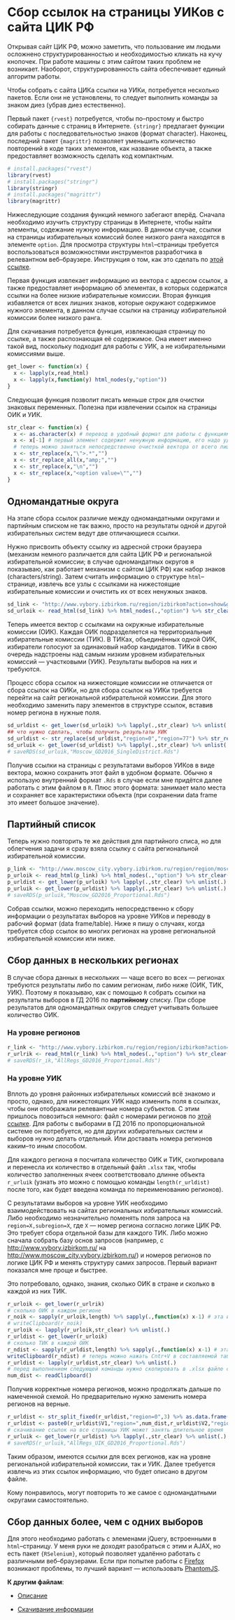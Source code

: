 # Сбор ссылок на страницы УИКов с сайта ЦИК РФ

Открывая сайт ЦИК РФ, можно заметить, что пользование им людьми осложнено структурированностью и необходимостью кликать на кучу кнопочек. При работе машины с этим сайтом таких проблем не возникает. Наоборот, структурированность сайта обеспечивает единый алгоритм работы.

Чтобы собрать с сайта ЦИКа ссылки на УИКи, потребуется несколько пакетов. Если они не установлены, то следует выполнить команды за знаком диез (убрав диез естественно).

Первый пакет `{rvest}` потребуется, чтобы по--простому и быстро собирать данные с страниц в Интернете. `{stringr}` предлагает функции для работы с последовательностью знаков (формат character). Наконец, последний пакет `{magrittr}` позволяет уменьшить количество повторений в коде таких элементов, как название объекта, а также предоставляет возможность сделать код компактным.

```r
# install.packages("rvest")
library(rvest)
# install.packages("stringr")
library(stringr)
# install.packages("magrittr")
library(magrittr)
```

Нижеследующие создания функций немного забегают вперёд. Сначала необходимо изучить структуру страницы в Интернете, чтобы найти элементы, содежание нужную информацию. В данном случае, ссылки на страницы избирательных комиссий более низкого ранга находятся в элементе `option`. Для просмотра структуры `html`--страницы требуется воспользоваться возможностями инструментов разработчика в релевантном веб--браузере. Инструкция о том, как это сделать по [этой ссылке](https://www.computerhope.com/issues/ch000746.htm "How to view the HTML source code of a web page --- Computer code").

Первая функция извлекает информацию из вектора с адресом ссылок, а также предоставляет информацию об элементах, в которых содержатся ссылки на более низкие избирательные комиссии. Вторая функция избавляется от всех лишних знаков, которые окружают содержимое нужного элемента, в данном случае ссылки на страницу избирательной комиссии более низкого ранга.

Для скачивания потребуется функция, извлекающая страницу по ссылке, а также распознающая её содержимое. Она имеет именно такой вид, поскольку подходит для работы с УИК, а не избирательными комиссиями выше. 
```r
get_lower <- function(x) {
  x <- lapply(x,read_html)
  x <- lapply(x,function(y) html_nodes(y,"option"))
}
```

Следующая функция позволит писать меньше строк для очистки знаковых переменных. Полезна при извлечении ссылок на страницы ОИК и УИК.
```r
str_clear <- function(x) {
  x <- as.character(x) # перевод в удобный формат для работы с функциями пакета {stringr}
  x <- x[-1] # первый элемент содержит ненужную информацию, его надо удалить
  # теперь можно заняться непосредственно очисткой вектора от всего лишнего
  x <- str_replace(x,"\">.*","")
  x <- str_replace_all(x,"amp;","")
  x <- str_replace(x,"\n","")
  x <- str_replace(x,"<option value=\"","")
}
```

## Одномандатные округа

На этапе сбора ссылок различие между одномандатными округами и партийным списком не так важно, просто на результаты одной и другой избирательных систем ведут две отличающиеся ссылки.

Нужно присвоить объекту ссылку из адресной строки браузера (механизм немного различается для сайта ЦИК РФ и региональной избирательной комиссии; в случае одномандатных округов я показываю, как работает механизм с сайтом ЦИК РФ) как набор знаков (characters/string). Затем считать информацию о структуре `html`--странице, извлечь все узлы с ссылками на нижестоящие избирательные комиссии и очистить их от всех ненужных знаков.

```r
sd_link <- "http://www.vybory.izbirkom.ru/region/izbirkom?action=show&global=true&root=1000259&tvd=100100067796113&vrn=100100067795849&prver=0&pronetvd=0&region=0&sub_region=0&type=463&vibid=100100067796113"
sd_urloik <- read_html(sd_link) %>% html_nodes(.,"option") %>% str_clear(.)
```

Теперь имеется вектор с ссылками на окружные избирательные комиссии (ОИК). Каждая ОИК подразделяется на территориальные избирательные комиссии (ТИК). В ТИКах, объединённых одной ОИК, избиратели голосуют за одинаковый набор кандидатов. ТИКи в свою очередь надстроены над самым низким уровнем избирательных комиссий --- участковыми (УИК). Результаты выборов на них и требуются.

Процесс сбора ссылок на нижестоящие комиссии не отличается от сбора ссылок на ОИКи, но для сбора ссылок на УИКи требуется перейти на сайт региональной избирательной комиссии. Для этого необходимо заменить пару элементов в структуре ссылок, вставив номер региона в нужные поля.

```r
sd_urldist <- get_lower(sd_urloik) %>% lapply(.,str_clear) %>% unlist(.) 
## что нужно сделать, чтобы получить результаты УИК
sd_urldist <- str_replace(sd_urldist,"region=0","region=77") %>% str_replace(.,"sub_region=0","sub_region=77")
sd_urluik <- get_lower(sd_urldist) %>% lapply(.,str_clear) %>% unlist(.)
# saveRDS(sd_urluik,"Moscow_GD2016_SingleDistrict.Rds")
```

Получив ссылки на страницы с результатами выборов УИКов в виде вектора, можно сохранить этот файл в удобном формате. Обычно я использую внутренний формат `.Rds` в случае если мне придётся далее работать с этим файлом в `R`. Плюс этого формата: занимает мало места и сохраняет все характеристики объекта (при сохранении data frame это имеет большое значение).


## Партийный список

Теперь нужно повторить те же действия для партийного списа, но для облегчения задачи я сразу взяла ссылку с сайта региональной избирательной комиссии.

```r
p_link <- "http://www.moscow_city.vybory.izbirkom.ru/region/region/moscow_city?action=show&root=1000259&tvd=100100067796113&vrn=100100067795849&region=77&global=true&sub_region=77&prver=0&pronetvd=0&vibid=100100067796113&type=242"
p_urloik <- read_html(p_link) %>% html_nodes(.,"option") %>% str_clear(.)
p_urldist <- get_lower(p_urloik) %>% lapply(.,str_clear) %>% unlist(.)
p_urluik <- get_lower(p_urldist) %>% lapply(.,str_clear) %>% unlist(.)
# saveRDS(p_urluik,"Moscow_GD2016_Proportional.Rds")
```

Собрав ссылки, можно переходить непосредственно к сбору информации о результатах выборов на уровне УИКов и переводу в рабочий формат (data frame/table). Ниже я пишу о случаях, когда требуется сбор ссылок во многих регионах на уровне региональной избирательной комиссии или ниже.

## Сбор данных в нескольких регионах
В случае сбора данных в нескольких --- чаще всего во всех --- регионах требуются результаты либо по самим регионам, либо ниже (ОИК, ТИК, УИК). Поэтому я показываю, как с помощью `R` собрать ссылки на результаты выборов в ГД 2016 по __партийному__ списку. При сборе результатов для одномандатных округов следует учитывать большее количество ОИК.

### На уровне регионов

```r
r_link <- "http://www.vybory.izbirkom.ru/region/region/izbirkom?action=show&root=1&tvd=100100067795854&vrn=100100067795849&region=0&global=1&sub_region=0&prver=0&pronetvd=0&vibid=100100067795854&type=242"
r_urlrik <- read_html(r_link) %>% html_nodes(.,"option") %>% str_clear(.)
# saveRDS(r_ik,"AllRegs_GD2016_Proportional.Rds")
```

### На уровне УИК

Вплоть до уровня районных избирательных комиссий всё знакомо и просто, однако, для нижестоящих УИК надо изменить поля в ссылках, чтобы они отображали релевантные номера субъектов. С этим пришлось повозиться немного: файл с номерами регионов по [этой ссылке](https://1drv.ms/x/s!AsB08ZBv5_PG3m0FswVKX2BxYyXV "Файл, содержащий коды регионов на сайте ЦИК РФ"). Для работы с выборами в ГД 2016 по пропорциональной системе он потребуется, но для других избирательных систем и выборов нужно делать отдельный. Или доставать номера регионов каким--то иным способом.

Для каждого региона я посчитала количество ОИК и ТИК, скопировала и перенесла их количество в отдельный файл `.xlsx` так, чтобы количество заполненных ячеек соответствовало длинне объекта `r_urluik` (узнать это можно с помощью команды `length(r_urldist)` после того, как будет введена команда по переименованию регионов).

С результатами выборов на уровне УИК необходимо взаимодействовать на сайтах региональных избирательных комиссий. Либо необходимо незначительно поменять поля запроса на `region=X,subregion=X`, где `X` --- номер региона согласно логике ЦИК РФ. Это требует сбора отдельной базы для каждого ТИК. Либо можно сначала собрать базу основ запросов (например, с [http://www.vybory.izbirkom.ru/](http://www.vybory.izbirkom.ru/) на [http://www.moscow_city.vybory.izbirkom.ru/](http://www.moscow_city.vybory.izbirkom.ru/)) и номеров регионов по логике ЦИК РФ и менять структуру самих запросов. Первый вариант показался мне проще и быстрее.

Это потребовало, однако, знания, сколько ОИК в стране и сколько в каждой из них ТИК.

```r
r_urloik <- get_lower(r_urlrik)
# сколько ОИК в каждом регионе
r_noik <- sapply(r_urloik,length) %>% sapply(.,function(x) x-1) # эта информация нужна для точной конструкции номеров регионов; нужно скопировать этот вектор с помощью команды
# writeClipboard(r_noik)
r_urloik <- lapply(r_urloik,str_clear) %>% unlist(.)
r_urldist <- get_lower(r_urloik)
# сколько ТИК в каждой ОИК
r_ndist <- sapply(r_urldist,length) %>% sapply(.,function(x) x-1) # эта информация нужна для точной конструкции номеров регионов; нужно скопировать этот вектор в буфер обмена с помощью команды
writeClipboard(r_ndist) # теперь можно нажать Cntr+V в составляемой таблице
r_urldist <- lapply(r_urldist,str_clear) %>% unlist(.)
# перед выполнением следующей команды нужно скопировать в .xlsx файле с кодами регионов переменную reg_id без первой строки; количество ячеек таблицы .xlsx и длина вектора с ссылками на ТИКи должна быть одинаковой
num_dist <- readClipboard()
```

Получив корректные номера регионов, можно продолжать дальше по намеченной схемой. Но предварительно нужно заменить номера регионов на верные.

```r
r_urldist <- str_split_fixed(r_urldist,"region=0",3) %>% as.data.frame()
r_urldist <- paste0(r_urldist$V1,"region=",num_dist,r_urldist$V2,"region=",num_dist,r_urldist$V3)
# скачивание ссылок на все страницы УИК может занять длительное время
r_urluik <- get_lower(r_urldist) %>% lapply(.,str_clear) %>% unlist(.)
# saveRDS(r_urluik,"AllRegs_UIK_GD2016_Proportional.Rds")
```

Таким образом, имеются ссылки для всех регионов, как на уровне региональной избирательной комиссии, так и УИК. Далее требуется извлечь из этих ссылок информацию, что будет описано в другом файле.

Кому понравилось, могут повторить то же самое с одномандатными округами самостоятельно.

## Сбор данных более, чем с одних выборов

Для этого необходимо работать с элеменами jQuery, встроенными в `html`--страницу. У меня руки не доходят разобраться с этим и AJAX, но есть пакет `{RSelenium}`, который позволяет удалённо работать с различными веб--браузерами. Если при попытке работы с [Firefox](https://www.mozilla.org/ru/firefox/new/?f=106 "Загрузить Firefox - Бесплатный браузер - Mozilla") возникают проблемы, то лучший вариант --- использовать [PhantomJS](http://phantomjs.org/ "PhantomJS").

**К другим файлам**:

* [Описание](README.md)

* [Скачивание информации](uik_collection.Rmd)
